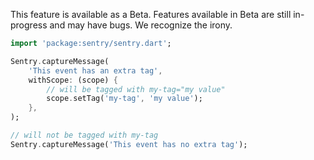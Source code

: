 <Note>

This feature is available as a Beta. Features available in Beta are still in-progress and may have bugs. We recognize the irony.

</Note>

```dart
import 'package:sentry/sentry.dart';

Sentry.captureMessage(
    'This event has an extra tag',
    withScope: (scope) {
        // will be tagged with my-tag="my value"
        scope.setTag('my-tag', 'my value');
    },
);

// will not be tagged with my-tag
Sentry.captureMessage('This event has no extra tag');
```
